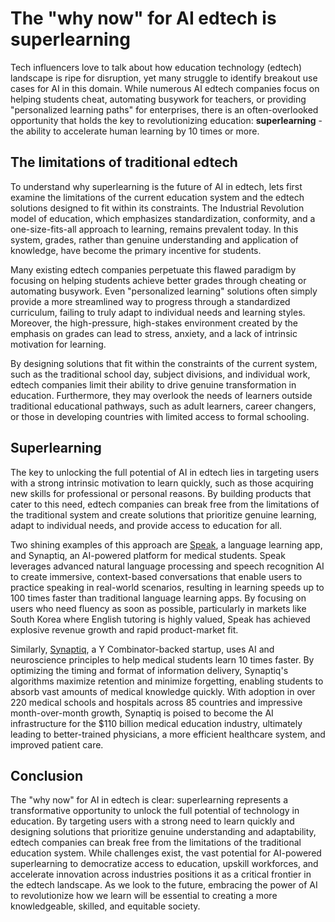 # The "why now" for AI edtech is superlearning

Tech influencers love to talk about how education technology (edtech) landscape is ripe for disruption, yet many struggle to identify breakout use cases for AI in this domain. While numerous AI edtech companies focus on helping students cheat, automating busywork for teachers, or providing "personalized learning paths" for enterprises, there is an often-overlooked opportunity that holds the key to revolutionizing education: **superlearning** - the ability to accelerate human learning by 10 times or more.

## The limitations of traditional edtech

To understand why superlearning is the future of AI in edtech, lets first examine the limitations of the current education system and the edtech solutions designed to fit within its constraints. The Industrial Revolution model of education, which emphasizes standardization, conformity, and a one-size-fits-all approach to learning, remains prevalent today. In this system, grades, rather than genuine understanding and application of knowledge, have become the primary incentive for students.

Many existing edtech companies perpetuate this flawed paradigm by focusing on helping students achieve better grades through cheating or automating busywork. Even "personalized learning" solutions often simply provide a more streamlined way to progress through a standardized curriculum, failing to truly adapt to individual needs and learning styles. Moreover, the high-pressure, high-stakes environment created by the emphasis on grades can lead to stress, anxiety, and a lack of intrinsic motivation for learning.

By designing solutions that fit within the constraints of the current system, such as the traditional school day, subject divisions, and individual work, edtech companies limit their ability to drive genuine transformation in education. Furthermore, they may overlook the needs of learners outside traditional educational pathways, such as adult learners, career changers, or those in developing countries with limited access to formal schooling.

## Superlearning

The key to unlocking the full potential of AI in edtech lies in targeting users with a strong intrinsic motivation to learn quickly, such as those acquiring new skills for professional or personal reasons. By building products that cater to this need, edtech companies can break free from the limitations of the traditional system and create solutions that prioritize genuine learning, adapt to individual needs, and provide access to education for all.

Two shining examples of this approach are [Speak](https://speak.com), a language learning app, and Synaptiq, an AI-powered platform for medical students. Speak leverages advanced natural language processing and speech recognition AI to create immersive, context-based conversations that enable users to practice speaking in real-world scenarios, resulting in learning speeds up to 100 times faster than traditional language learning apps. By focusing on users who need fluency as soon as possible, particularly in markets like South Korea where English tutoring is highly valued, Speak has achieved explosive revenue growth and rapid product-market fit.

Similarly, [Synaptiq](https://synaptiq.co/), a Y Combinator-backed startup, uses AI and neuroscience principles to help medical students learn 10 times faster. By optimizing the timing and format of information delivery, Synaptiq's algorithms maximize retention and minimize forgetting, enabling students to absorb vast amounts of medical knowledge quickly. With adoption in over 220 medical schools and hospitals across 85 countries and impressive month-over-month growth, Synaptiq is poised to become the AI infrastructure for the $110 billion medical education industry, ultimately leading to better-trained physicians, a more efficient healthcare system, and improved patient care.

## Conclusion

The "why now" for AI in edtech is clear: superlearning represents a transformative opportunity to unlock the full potential of technology in education. By targeting users with a strong need to learn quickly and designing solutions that prioritize genuine understanding and adaptability, edtech companies can break free from the limitations of the traditional education system. While challenges exist, the vast potential for AI-powered superlearning to democratize access to education, upskill workforces, and accelerate innovation across industries positions it as a critical frontier in the edtech landscape. As we look to the future, embracing the power of AI to revolutionize how we learn will be essential to creating a more knowledgeable, skilled, and equitable society.
